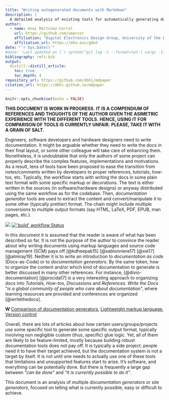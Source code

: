 ```yaml
---
title: "Writing autogenerated documents with Markdown"
description: |
  A detailed analysis of existing tools for automatically generating documents from markup sources
author:
  - name: Unai Martinez-Corral
    url: https://github.com/umarcor
    affiliation: "Digital Electronics Design Group, University of the Basque Country (UPV/EHU)"
    affiliation_url: https://ehu.eus/gded
date: "`r Sys.Date()`"
#date: 'Last updated on [`r system("git log -1 --format=%at | xargs -I{} date -d @{} +%Y/%m/%d", intern=TRUE)`](https://github.com/umarcor/ghdl-cosim/commit/`r system("git rev-parse HEAD", intern=TRUE)`) and generated on `r format(Sys.time(), "%Y/%m/%d")`'
bibliography: refs.bib
output:
  distill::distill_article:
    toc: true
    toc_depth: 4
repository_url: https://github.com/dbhi/mdpaper
citation_url: https://dbhi.github.io/mdpaper
---
```


```r
knitr::opts_chunk$set(echo = FALSE)
```

**THIS DOCUMENT IS WORK IN PROGRESS.**
**IT IS A COMPENDIUM OF REFERENCES AND THOUGHTS OF THE AUTHOR GIVEN THE ASIMETRIC EXPERIENCE WITH THE DIFFERENT TOOLS.**
**HENCE, USING IT FOR COMPARISON OF TOOLS IS CURRENTLY UNFAIR.**
**PLEASE, TAKE IT WITH A GRAIN OF SALT.**

Engineers, software developers and hardware designers need to write documentation.
It might be arguable whether they need to write the docs in their final layout, or some other colleague will take care
of enhancing them.
Nonetheless, it is undoubtable that only the authors of some project can properly describe the complex features,
implementations and motivations.
As a result, tens of tools have been proposed to ease the transition from notes/comments written by developers to proper
references, tutorials, how-tos, etc.
Typically, the workflow starts with writing the docs in some plain text format with some specific markup or decorations.
The text is either written in the sources (in software/hardware designs) or anyway distributed using the same workflow
as for the codebase.
Then, *documentation generator* tools are used to extract the content and convert/manipulate it to some other
(typically prettier) format.
The chain might include multiple conversions to multiple output formats (say HTML, LaTeX, PDF, EPUB, man pages, etc.).

<aside>
<a
  title="'dbhi/mdpaper' GitHub repository"
  href="https://github.com/dbhi/mdpaper"
><img
  src="https://img.shields.io/github/stars/dbhi/mdpaper?longCache=true&style=flat-square&label=dbhi%2Fmdpaper&logo=github&color=b9b8b7"
  data-external="1"
></a><!--
-->
<a
  title="'build' workflow Status"
  href="https://github.com/dbhi/mdpaper/actions?query=workflow%3Abuild"
><img
  alt="'build' workflow Status"
  src="https://img.shields.io/github/workflow/status/dbhi/mdpaper/build?longCache=true&style=flat-square&logo=github&label=build"
  data-external="1"
></a>
</aside>

In this document it is assumed that the reader is aware of what has been described so far.
It is not the purpose of the author to convince the reader about why writing documents using markup languages and source
code management (SCM) pays off [@kdheepak15] [@sablonniere17] [@xie17] [@almiray19].
Neither it is to write an introduction to *documentation as code* (Docs-as-Code) or to *documentation generators*.
By the same token, how to organize the content and/or which kind of documentation to generate is better discussed in
many other references.
For instance, [@divio-documentation] [@procida17] is a very interesting approach to organizing docs into *Tutorials*,
*How-tos*, *Discussions* and *References*.
*Write the Docs* "*is a global community of people who care about documentation*", where learning resources are provided
and conferences are organized [@writethedocs].

<aside>
**W** [Comparison of documentation generators](https://en.wikipedia.org/wiki/Comparison_of_documentation_generators),
[Lightweight markup language](https://en.wikipedia.org/wiki/Lightweight_markup_language),
[Version control](https://en.wikipedia.org/wiki/Version_control)
</aside>

Overall, there are lots of articles about how certain users/groups/projects use some specific tool to generate some
specific output format, typically involving non negligible custom (thus, specific) glue logic.
Yet, all of them are likely to be feature-limited, mostly because building robust documentation tools does not pay off.
It is typically a side project; people need it to have their target achieved, but the documentation system is not a
target by itself.
It is not until one needs to actually use one of these tools that limitations and unsupported features start to arise.
It's software, and everything can be potentially done.
But there is frequently a large gap between *"can be done"* and *"it is currently possible to do it"*.

This document is an analysis of multiple *documentation generators* or *site generators*, focused on telling what is
currently possible, easy or difficult to achieve.
